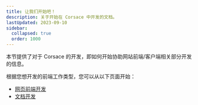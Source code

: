 ```yaml
---
title: 让我们开始吧！
description: 关于开始在 Corsace 中开发的文档。
lastUpdated: 2023-09-10
sidebar:
  collapsed: true
  order: 1000
---
```


本节提供了对于 Corsace 的开发，即如何开始协助网站前端/客户端相关部分开发的信息。

根据您想开发的前端工作类型，您可以从以下页面开始：

-   [网页前端开发](web-running-environment)
-   [文档开发](docs-running-environment)
